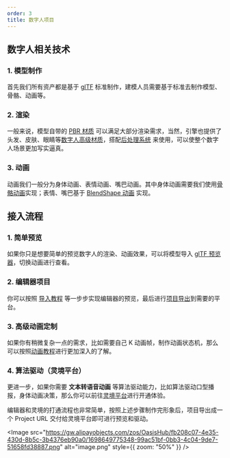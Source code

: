 ```yaml
---
order: 3
title: 数字人项目
---
```


## 数字人相关技术

### 1. 模型制作

首先我们所有资产都是基于 [glTF](/docs/graphics/model/glTF) 标准制作，建模人员需要基于标准去制作模型、骨骼、动画等。

### 2. 渲染

一般来说，模型自带的 [PBR 材质](/docs/graphics/material/builtinShaders/pbr/) 可以满足大部分渲染需求，当然，引擎也提供了头发、皮肤、眼睛等[数字人高级材质](/docs/graphics/material/builtinShaders/digitalHuman/hair/)，搭配[后处理系统](/docs/graphics/postProcess/postProcess) 来使用，可以使整个数字人场景更加写实逼真。

### 3. 动画

动画我们一般分为身体动画、表情动画、嘴巴动画。其中身体动画需要我们使用[骨骼动画](/docs/graphics/renderer/skinnedMeshRenderer/#骨骼动画)实现；表情、嘴巴基于 [BlendShape 动画](/docs/graphics/renderer/skinnedMeshRenderer/#blendshape) 实现。

## 接入流程

### 1. 简单预览

如果你只是想要简单的预览数字人的渲染、动画效果，可以将模型导入 [glTF 预览器](https://galacean.antgroup.com/engine/gltf-viewer/)，切换动画进行查看。

### 2. 编辑器项目

你可以按照 [导入教程](/docs/graphics/model/importGlTF/) 等一步步实现编辑器的预览，最后进行[项目导出](/docs/platform/platform/)到需要的平台。

### 3. 高级动画定制

如果你有稍微复杂一点的需求，比如需要自己 K 动画帧，制作动画状态机，那么可以按照[动画教程](/docs/animation/overview/)进行更加深入的了解。

### 4. 算法驱动（灵境平台）

更进一步，如果你需要 **文本转语音动画** 等算法驱动能力，比如算法驱动口型播报，身体动画决策，那么你可以前往[灵境平台](https://www.yuque.com/em8gt4/yrf9pg/cw6h54uwskdsk4as)进行开通体验。

编辑器和灵境的打通流程也非常简单，按照上述步骤制作完形象后，项目导出成一个 Project URL 交付给灵境平台即可进行预览和驱动。

<Image src="https://gw.alipayobjects.com/zos/OasisHub/fb208c07-4e35-430d-8b5c-3b4376eb90a0/1698649775348-99ac51bf-0bb3-4c04-9de7-51658fd38887.png" alt="image.png" style={{ zoom: "50%" }} />
